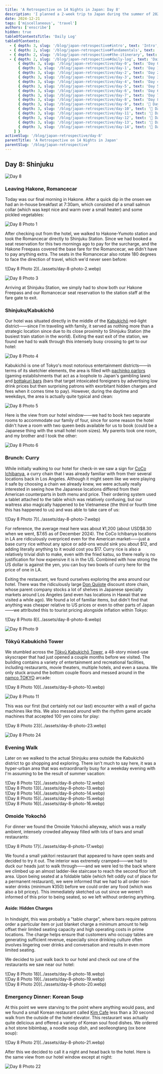 ```yaml
---
title: 'A Retrospective on 14 Nights in Japan: Day 8'
description: 'I planned a 2-week trip to Japan during the summer of 2023 for my family. Here are some of the highlights, blunders, experiences gathered throughout the process.'
date: 2024-12-21
tags: ['miscellaneous', 'travel']
authors: ['enscribe']
hidden: true
tableOfContentsTitle: 'Daily Log'
tableOfContents:
  - { depth: 3, slug: '/blog/japan-retrospective#intro', text: 'Intro', subheadings: [] }
  - { depth: 2, slug: '/blog/japan-retrospective#fundamentals', text: 'Fundamentals', subheadings: [] }
  - { depth: 2, slug: '/blog/japan-retrospective#the-itinerary', text: 'The Itinerary', subheadings: [] }
  - { depth: 2, slug: '/blog/japan-retrospective#daily-log', text: 'Daily Log', subheadings: [
      { depth: 3, slug: '/blog/japan-retrospective/day-0', text: 'Day 0: Kansai Airport', subheadings: [] },
      { depth: 3, slug: '/blog/japan-retrospective/day-1', text: 'Day 1: Osaka Day Trip', subheadings: [] },
      { depth: 3, slug: '/blog/japan-retrospective/day-2', text: 'Day 2: Nara Day Trip', subheadings: [] },
      { depth: 3, slug: '/blog/japan-retrospective/day-3', text: 'Day 3: East Kyoto', subheadings: [] },
      { depth: 3, slug: '/blog/japan-retrospective/day-4', text: 'Day 4: West/Central Kyoto', subheadings: [] },
      { depth: 3, slug: '/blog/japan-retrospective/day-5', text: 'Day 5: Fushimi-Inari Taisha', subheadings: [] },
      { depth: 3, slug: '/blog/japan-retrospective/day-6', text: 'Day 6: Hakone-Yumoto', subheadings: [] },
      { depth: 3, slug: '/blog/japan-retrospective/day-7', text: 'Day 7: Hakone Round Course', subheadings: [] },
      { depth: 3, slug: '/blog/japan-retrospective/day-8', text: 'Day 8: Shinjuku, Kabukichō', subheadings: [] },
      { depth: 3, slug: '/blog/japan-retrospective/day-9', text: '🚧 Day 9: Yokohama, Shibuya', subheadings: [] },
      { depth: 3, slug: '/blog/japan-retrospective/day-10', text: '🚧 Day 10: Rest Day', subheadings: [] },
      { depth: 3, slug: '/blog/japan-retrospective/day-11', text: '🚧 Day 11: Akihabara', subheadings: [] },
      { depth: 3, slug: '/blog/japan-retrospective/day-12', text: '🚧 Day 12: Asakusa, Odaiba', subheadings: [] },
      { depth: 3, slug: '/blog/japan-retrospective/day-13', text: '🚧 Day 13: Kamakura Day Trip', subheadings: [] },
      { depth: 3, slug: '/blog/japan-retrospective/day-14', text: '🚧 Day 14: Haneda Airport', subheadings: [] },
    ] }
activeSlug: '/blog/japan-retrospective/day-8'
parentTitle: 'A Retrospective on 14 Nights in Japan'
parentSlug: '/blog/japan-retrospective'
---
```


## Day 8: Shinjuku

![Day 8](../assets/day-8.webp)

### Leaving Hakone, Romancecar

Today was our final morning in Hakone. After a quick dip in the onsen we had an in-house breakfast at 7:30am, which consisted of a small salmon collar (which was kept nice and warm over a small heater) and some pickled vegetables:

![Day 8 Photo 1](../assets/day-8-photo-1.webp)

After checking out from the hotel, we walked to Hakone-Yumoto station and took the Romancecar directly to Shinjuku Station. Since we had booked a seat reservation for this two mornings ago to pay for the surcharge, and the Hakone Freepass covered the base fare for the Romancecar, we didn't have to pay anything extra. The seats in the Romancecar also rotate 180 degrees to face the direction of travel, which we'd never seen before:

<div class="flex gap-2 [&>*>*]:my-0">
![Day 8 Photo 2](../assets/day-8-photo-2.webp)

![Day 8 Photo 3](../assets/day-8-photo-3.webp)
</div>

Arriving at Shinjuku Station, we simply had to show both our Hakone Freepass and our Romancecar seat reservation to the station staff at the fare gate to exit.

### Shinjuku/Kabukichō

Our hotel was situated directly in the middle of the [Kabukichō](https://en.wikipedia.org/wiki/Kabukichō) red-light district——since I'm traveling with family, it served as nothing more than a strategic location since due to its close proximity to Shinjuku Station (the busiest train station in the world). Exiting the east exit of the station, we found we had to walk through this intensely busy crossing to get to our hotel:

![Day 8 Photo 4](../assets/day-8-photo-4.webp)

Kabukichō is one of Tokyo's most notorious entertainment districts——in terms of its sketchier elements, the area is filled with [pachinko parlors](https://en.wikipedia.org/wiki/Pachinko) (gaming establishments that act as a loophole to Japan's gambling laws) and [bottakuri bars](https://en.wikipedia.org/wiki/Kabukich%C5%8D#Bottakuri) (bars that target intoxicated foreigners by advertising low drink prices but then surprising patrons with exorbitant hidden charges and fees when it comes time to pay). However, during the daytime and weekdays, the area is actually quite typical and clean:

![Day 8 Photo 5](../assets/day-8-photo-5.webp)

Here is the view from our hotel window——we had to book two separate rooms to accommodate our family of four, since for some reason the hotel didn't have a room with two queen beds available for us to book (could be a Japanese thing with the small hotel room sizes). My parents took one room, and my brother and I took the other:

![Day 8 Photo 6](../assets/day-8-photo-6.webp)

### Brunch: Curry

While initially walking to our hotel for check-in we saw a sign for [CoCo Ichibanya](https://tabelog.com/en/tokyo/A1304/A130401/13126200/), a curry chain that I was already familiar with from their several locations back in Los Angeles. Although it might seem like we were playing it safe by choosing a chain we already knew, we were actually really interested in seeing how the Japanese locations differed from their American counterparts in both menu and price. Their ordering system used a tablet attached to the table which was relatively confusing, but our waitress also magically happened to be Vietnamese (the third or fourth time this has happened to us) and was able to take care of us:

<div class="mx-auto w-1/2">
![Day 8 Photo 7](../assets/day-8-photo-7.webp)
</div>

For reference, the average meal here was about ¥1,200 (about USD\$8.30 when we went, \$7.65 as of December 2024). The CoCo Ichibanya locations in LA are ridiculously overpriced even for the American market——just a base curry rice without any spice or add-ons would sink you about \$12, and adding literally anything to it would cost you \$17. Curry rice is also a relatively trivial dish to make, even with the fried katsu, so there really is no justification for how expensive it is in the US. Combined with how strong the US dollar is against the yen, you can buy two bowls of curry here for the price of one in LA.

Exiting the restaurant, we found ourselves exploring the area around our hotel. There was the ridiculously large [Don Quijote](https://en.wikipedia.org/wiki/Don_Quijote_(store)) discount store chain, whose parent company stocks a lot of shelves in Japanese specialty markets around Los Angeles (and even has locations in Hawaii that we visited a while ago). We found a lot of familiar items, but didn't find that anything was cheaper relative to US prices or even to other parts of Japan——we attributed this to tourist pricing alongside inflation within Tokyo:

<div class="flex gap-2 [&>*>*]:my-0">
![Day 8 Photo 8](../assets/day-8-photo-8.webp)

![Day 8 Photo 9](../assets/day-8-photo-9.webp)
</div>

### Tōkyū Kabukichō Tower

We stumbled across the [Tōkyū Kabukichō Tower](https://en.wikipedia.org/wiki/Tokyu_Kabukicho_Tower), a 48-story mixed-use skyscraper that had just opened a couple months before we visited. The building contains a variety of entertainment and recreational facilities, including restaurants, movie theaters, multiple hotels, and even a sauna. We only stuck around the bottom couple floors and messed around in the [namco TOKYO](https://bandainamco-am.co.jp/en/namco_tokyo/) arcade:

<div class="flex gap-2 [&>*>*]:my-0">
![Day 8 Photo 10](../assets/day-8-photo-10.webp)

![Day 8 Photo 11](../assets/day-8-photo-11.webp)
</div>

This was our first (but certainly not our last) encounter with a wall of gacha machines like this. We also messed around with the rhythm game arcade machines that accepted 100 yen coins for play:

<div class="flex gap-2 [&>*>*]:my-0">
![Day 8 Photo 23](../assets/day-8-photo-23.webp)

![Day 8 Photo 24](../assets/day-8-photo-24.webp)
</div>

### Evening Walk

Later on we walked to the actual Shinjuku area outside the Kabukichō district to go shopping and exploring. There isn't much to say here, it was a hyper-urban area that was extraordinarily busy for a weekday evening with I'm assuming to be the result of summer vacation:

<div class="grid grid-cols-2 gap-2 [&>*>*]:my-0.5 [&>*>*>*]:m-0">
  <div class="col-span-2">
    ![Day 8 Photo 12](../assets/day-8-photo-12.webp)
  </div>
  <div>
    ![Day 8 Photo 13](../assets/day-8-photo-13.webp)
  </div>
  <div>
    ![Day 8 Photo 14](../assets/day-8-photo-14.webp)
  </div>
  <div>
    ![Day 8 Photo 15](../assets/day-8-photo-15.webp)
  </div>
  <div>
    ![Day 8 Photo 16](../assets/day-8-photo-16.webp)
  </div>
</div>

### Omoide Yokochō

For dinner we found the Omoide Yokochō alleyway, which was a really ambient, intensely crowded alleyway filled with lots of bars and small restaurants:

<div class="mx-auto w-1/2">
![Day 8 Photo 17](../assets/day-8-photo-17.webp)
</div>

We found a small yakitori restaurant that appeared to have open seats and decided to try it out. The interior was extremely cramped——we had to duck our heads just to walk through——and we were led to the back where we climbed up an almost ladder-like staircase to reach the second floor loft area. Upon being seated at a foldable table (which felt oddly out of place for a permanent restaurant), we were informed that we had to all order non-water drinks (minimum ¥350) before we could order any food (which was also a bit pricey). This immediately sketched us out since we weren't informed of this prior to being seated, so we left without ordering anything.

#### Aside: Hidden Charges

In hindsight, this was probably a "table charge", where bars require patrons order a particular item or just blanket charge a minimum amount to help offset their limited seating capacity and high operating costs in prime locations. The charge helps ensure that customers who occupy tables are generating sufficient revenue, especially since drinking culture often involves lingering over drinks and conversation and results in even more limited seating.

We decided to just walk back to our hotel and check out one of the restaurants we saw near our hotel:

<div class="grid grid-cols-2 gap-2 [&>*>*]:my-0.5 [&>*>*>*]:m-0">
  <div class="col-span-2">
    ![Day 8 Photo 18](../assets/day-8-photo-18.webp)
  </div>
  <div>
    ![Day 8 Photo 19](../assets/day-8-photo-19.webp)
  </div>
  <div>
    ![Day 8 Photo 20](../assets/day-8-photo-20.webp)
  </div>
</div>

### Emergency Dinner: Korean Soup

At this point we were starving to the point where anything would pass, and we found a small Korean restaurant called [Kim Cafe](https://tabelog.com/en/tokyo/A1304/A130401/13278125/) less than a 30 second walk from the outside of the hotel elevator. This restaurant was actually quite delicious and offered a variety of Korean soul food dishes. We ordered a hot stone bibimbap, a noodle soup dish, and seolleongtang (ox bone soup):

<div class="mx-auto w-1/2">
![Day 8 Photo 21](../assets/day-8-photo-21.webp)
</div>

After this we decided to call it a night and head back to the hotel. Here is the same view from our hotel window except at night:

![Day 8 Photo 22](../assets/day-8-photo-22.webp)
